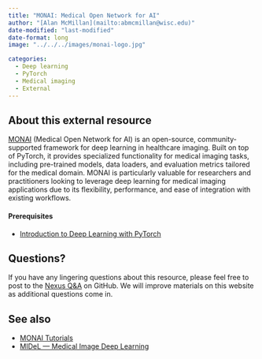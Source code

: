 ```yaml
---
title: "MONAI: Medical Open Network for AI"
author: "[Alan McMillan](mailto:abmcmillan@wisc.edu)"
date-modified: "last-modified"
date-format: long
image: "../../../images/monai-logo.jpg"

categories: 
  - Deep learning
  - PyTorch
  - Medical imaging
  - External
---
```

## About this external resource

[MONAI](https://monai.io/index.html) (Medical Open Network for AI) is an open-source, community-supported framework for deep learning in healthcare imaging. Built on top of PyTorch, it provides specialized functionality for medical imaging tasks, including pre-trained models, data loaders, and evaluation metrics tailored for the medical domain. MONAI is particularly valuable for researchers and practitioners looking to leverage deep learning for medical imaging applications due to its flexibility, performance, and ease of integration with existing workflows.

#### Prerequisites
- [Introduction to Deep Learning with PyTorch](https://uw-madison-datascience.github.io/ML-X-Nexus/Resources/Workshops/Intro-Deeplearning_PyTorch.html)

## Questions?
If you have any lingering questions about this resource, please feel free to post to the [Nexus Q&A](https://github.com/UW-Madison-DataScience/ML-X-Nexus/discussions/categories/q-a) on GitHub. We will improve materials on this website as additional questions come in.

## See also
- [MONAI Tutorials](https://github.com/Project-MONAI/tutorials)
- [MIDeL — Medical Image Deep Learning](https://mayo-radiology-informatics-lab.github.io/MIDeL/index.html)
